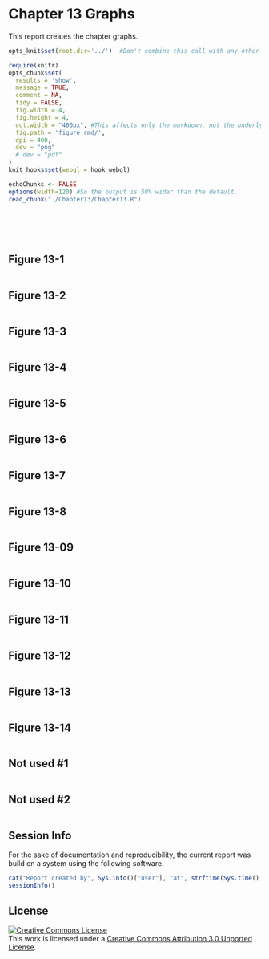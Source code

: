 Chapter 13 Graphs
=================================================
This report creates the chapter graphs.

<!--  Set the working directory to the repository's base directory; this assumes the report is nested inside of only one directory.-->
```r
opts_knit$set(root.dir='../')  #Don't combine this call with any other chunk -especially one that uses file paths.
```

<!-- Set the report-wide options, and point to the external code file. -->
```r
require(knitr)
opts_chunk$set(
  results = 'show', 
  message = TRUE,
  comment = NA, 
  tidy = FALSE,
  fig.width = 4, 
  fig.height = 4, 
  out.width = "400px", #This affects only the markdown, not the underlying png file.  The height will be scaled appropriately.
  fig.path = 'figure_rmd/',     
  dpi = 400,
  dev = "png"
  # dev = "pdf"
)
knit_hooks$set(webgl = hook_webgl)

echoChunks <- FALSE
options(width=120) #So the output is 50% wider than the default.
read_chunk("./Chapter13/Chapter13.R") 

```
<!-- Load the packages.  Suppress the output when loading packages. --> 
```r
```

<!-- Load any Global functions and variables declared in the R file.  Suppress the output. --> 
```r
```

<!-- Declare any global functions specific to a Rmd output.  Suppress the output. --> 
```r
```

<!-- Load the datasets. -->
```r
```

<!-- Tweak the datasets. -->
```r
```

## Figure 13-1
```r
```

## Figure 13-2
```r
```

## Figure 13-3
```r
```

## Figure 13-4
```r
```

## Figure 13-5
```r
```

## Figure 13-6
```r
```

## Figure 13-7
```r
```

## Figure 13-8
```r
```

## Figure 13-09
```r
```

## Figure 13-10
```r
```

## Figure 13-11
```r
```

## Figure 13-12
```r
```

## Figure 13-13
```r
```

## Figure 13-14
```r
```

## Not used #1 
```r
```

## Not used #2 
```r
```
## Session Info
For the sake of documentation and reproducibility, the current report was build on a system using the following software.

```r
cat("Report created by", Sys.info()["user"], "at", strftime(Sys.time(), "%Y-%m-%d, %H:%M %z"))
sessionInfo()
```

## License

<a rel="license" href="http://creativecommons.org/licenses/by/3.0/"><img alt="Creative Commons License" style="border-width:0" src="http://i.creativecommons.org/l/by/3.0/88x31.png" /></a><br />This work is licensed under a <a rel="license" href="http://creativecommons.org/licenses/by/3.0/">Creative Commons Attribution 3.0 Unported License</a>.
